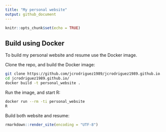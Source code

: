 ```yaml
---
title: "My personal website"
output: github_document
---
```


```r
knitr::opts_chunk$set(echo = TRUE)
```

## Build using Docker

To build my personal website and resume use the Docker image.

Clone the repo, and build the Docker image:

```bash
git clone https://github.com/jcrodriguez1989/jcrodriguez1989.github.io.git
cd jcrodriguez1989.github.io/
docker build -t personal_website .
```

Run the image, and start R:

```bash
docker run --rm -ti personal_website
R
```

Build both website and resume:

```r
rmarkdown::render_site(encoding = "UTF-8")
```
